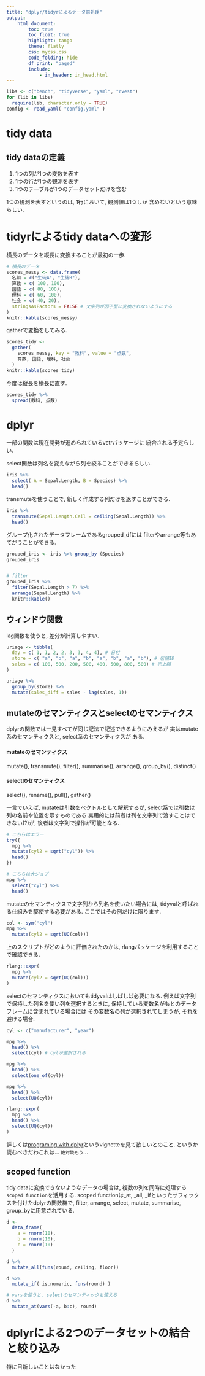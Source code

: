 ```yaml
---
title: "dplyr/tidyrによるデータ前処理"
output:
    html_document:
        toc: true
        toc_float: true
        highlight: tango
        theme: flatly
        css: mycss.css
        code_folding: hide
        df_print: "paged"
        include:
            - in_header: in_head.html
---
```


```r
libs <- c("bench", "tidyverse", "yaml", "rvest")
for (lib in libs) 
  require(lib, character.only = TRUE)
config <- read_yaml( "config.yaml" )
```


# tidy data

## tidy dataの定義

1. 1つの列が1つの変数を表す
2. 1つの行が1つの観測を表す
3. 1つのテーブルが1つのデータセットだけを含む

1つの観測を表すというのは, 1行において, 観測値は1つしか
含めないという意味らしい. 



# tidyrによるtidy dataへの変形

横長のデータを縦長に変換することが最初の一歩. 

```r
# 横長のデータ
scores_messy <- data.frame(
  名前 = c("生徒A", "生徒B"), 
  算数 = c( 100, 100), 
  国語 = c( 80, 100), 
  理科 = c( 60, 100),
  社会 = c( 40, 20),
  stringsAsFactors = FALSE # 文字列が因子型に変換されないようにする
)
knitr::kable(scores_messy)

```

gatherで変換をしてみる.


```r
scores_tidy <- 
  gather(
    scores_messy, key = "教科", value = "点数", 
    算数, 国語, 理科, 社会
  )
knitr::kable(scores_tidy)
```


今度は縦長を横長に直す. 

```r
scores_tidy %>%
  spread(教科, 点数)


```


# dplyr

一部の関数は現在開発が進められているvctrパッケージに
統合される予定らしい.

select関数は列名を変えながら列を絞ることができるらしい. 

```r
iris %>%
  select( A = Sepal.Length, B = Species) %>%
  head()
```


transmuteを使うことで, 新しく作成する列だけを返すことができる. 


```r
iris %>% 
  transmute(Sepal.Length.Ceil = ceiling(Sepal.Length)) %>% 
  head()
```


グループ化されたデータフレームであるgrouped_dfには
filterやarrange等もあてがうことができる. 


```r
grouped_iris <- iris %>% group_by (Species)
grouped_iris


# filter
grouped_iris %>%
  filter(Sepal.Length > 7) %>%
  arrange(Sepal.Length) %>%
  knitr::kable()


```

## ウィンドウ関数

lag関数を使うと, 差分が計算しやすい.

```r
uriage <- tibble(
  day = c( 1, 1, 2, 2, 3, 3, 4, 4), # 日付
  store = c( "a", "b", "a", "b", "a", "b", "a", "b"), # 店舗ID
  sales = c( 100, 500, 200, 500, 400, 500, 800, 500) # 売上額
)

uriage %>%
  group_by(store) %>%
  mutate(sales_diff = sales - lag(sales, 1))
```


## mutateのセマンティクスとselectのセマンティクス

dplyrの関数では一見すべてが同じ記法で記述できるようにみえるが
実はmutate系のセマンティクスと, select系のセマンティクスが
ある. 


#### mutateのセマンティクス
mutate(), transmute(), filter(), summarise(), arrange(), 
group_by(), distinct()

#### selectのセマンティクス
select(), rename(), pull(), gather()


一言でいえば, mutateは引数をベクトルとして解釈するが, 
select系では引数は列の名前や位置を示すものである
実用的には前者は列を文字列で渡すことはできない(?)が, 
後者は文字列で操作が可能となる. 


```r
# こちらはエラー
try({
  mpg %>%
  mutate(cyl2 = sqrt("cyl")) %>%
  head()
})

# こちらは大ジョブ
mpg %>%
  select("cyl") %>% 
  head()

```

mutateのセマンティクスで文字列から列名を使いたい場合には, 
tidyvalと呼ばれる仕組みを駆使する必要がある. 
ここではその例だけに限ります. 

```r
col <- sym("cyl")
mpg %>%
  mutate(cyl2 = sqrt(UQ(col)))
```

上のスクリプトがどのように評価されたのかは, 
rlangパッケージを利用することで確認できる. 



```r
rlang::expr(
  mpg %>%
  mutate(cyl2 = sqrt(UQ(col)))
)
```

selectのセマンティクスにおいてもtidyvalはしばしば必要になる. 
例えば文字列で保持した列名を使い列を選択するときに, 
保持している変数名がもとのデータフレームに含まれている場合には
その変数名の列が選択されてしまうが, それを避ける場合. 


```r
cyl <- c("manufacturer", "year")

mpg %>%
  head() %>%
  select(cyl) # cylが選択される
```


```r
mpg %>%
  head() %>%
  select(one_of(cyl))
```

```r
mpg %>%
  head() %>%
  select(UQ(cyl))
```

```r
rlang::expr(
  mpg %>%
  head() %>%
  select(UQ(cyl))
)
```


詳しくは[programing with dplyr](https://dplyr.tidyverse.org/articles/programming.html)というvignetteを見て欲しいとのこと. というか読むべきだわこれは... 
`絶対読もう`...


## scoped function 

tidy dataに変換できないようなデータの場合は, 
複数の列を同時に処理する`scoped function`を活用する. 
scoped functionは_at, _all, _ifといったサフィックスを付けたdplyrの関数群で, 
filter, arrange, select, mutate, summarise, group_byに用意されている. 

```r
d <- 
  data_frame(
    a = rnorm(10), 
    b = rnorm(10), 
    c = rnorm(10)
  )

d %>%
  mutate_all(funs(round, ceiling, floor))

```


```r
d %>%
  mutate_if( is.numeric, funs(round) )
```


```r
# varsを使うと, selectのセマンティックも使える
d %>%
  mutate_at(vars(-a, b:c), round)
```

# dplyrによる2つのデータセットの結合と絞り込み

特に目新しいことはなかった










